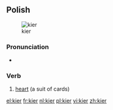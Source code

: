 ==Polish==
[[Image:Poker-sm-221-Ah.png|thumb|kier]]

===Pronunciation===
* {{IPA|/ /}}

===Verb===
{{infl|pl|verb|g=m}}

# [[heart]] (a suit of cards)

{{tbot entry|Polish|heart|2007|December|pl}}

[[el:kier]]
[[fr:kier]]
[[nl:kier]]
[[pl:kier]]
[[vi:kier]]
[[zh:kier]]